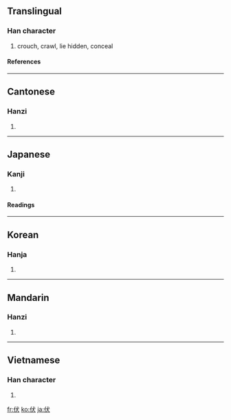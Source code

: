 ==Translingual==

===Han character===
{{Han char|rn=9|rad=人|as=04|sn=6|four=2323<sub>4</sub>|canj=人戈大 (OIK)}}

# crouch, crawl, lie hidden, conceal

====References====
{{Han ref|kx=0095.230|dkj=00438|dj=0202.070|hdz=10119.040|uh=4F0F|ud=20239|bh=A5F1|bd=42481}}

----

==Cantonese==

===Hanzi===
{{yue-hanzi|jyut=|y=fuk6}}

# {{defn|Cantonese}}

----

==Japanese==

===Kanji===
{{ja-kanji|grade=c|rs=人04}}

# {{defn|Japanese}}

====Readings====
{{ja-readings|on=[[ふく]] (fuku), [[ふう]] (fū), [[ぶく]] (buku)|kun=[[ふせる]] (fuseru), [[したがう]] (shitagau)}}

----

==Korean==

===Hanja===
{{ko-hanja|hangeul=[[복]], [[부]]|rv=bok, bu|mr=pok, pu}}

# {{defn|Korean}}

----

==Mandarin==

===Hanzi===
{{cmn-hanzi|pin=[[fú]] ([[fu2]]), [[shěn]] ([[shen3]])|wg=fu<sup>2</sup>, shen<sup>3</sup>}}

# {{defn|Mandarin}}

----

==Vietnamese==

===Han character===
{{vi-hantu|phục}}

# {{defn|Vietnamese}}

[[fr:伏]]
[[ko:伏]]
[[ja:伏]]